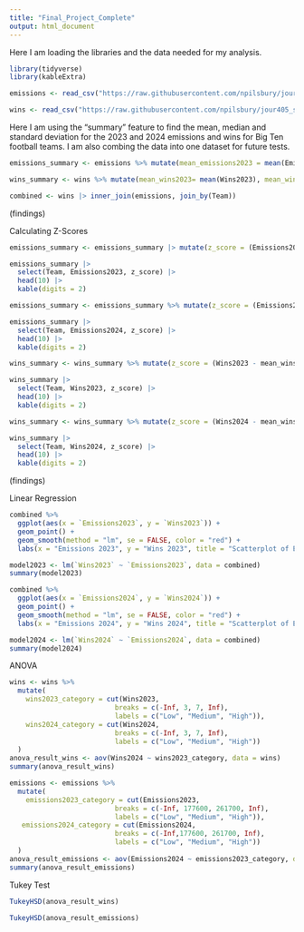 ```yaml
---
title: "Final_Project_Complete"
output: html_document
---
```

Here I am loading the libraries and the data needed for my analysis.
```r
library(tidyverse)
library(kableExtra)

emissions <- read_csv("https://raw.githubusercontent.com/npilsbury/jour405_spring25/refs/heads/main/project/Emissions.csv")

wins <- read_csv("https://raw.githubusercontent.com/npilsbury/jour405_spring25/refs/heads/main/project/Project%20Data%20-%20Sheet1.csv")
```

Here I am using the "summary" feature to find the mean, median and standard deviation for the 2023 and 2024 emissions and wins for Big Ten football teams. I am also combing the data into one dataset for future tests.

```r
emissions_summary <- emissions %>% mutate(mean_emissions2023 = mean(Emissions2023), median_emissions2023= median(Emissions2023), mean_emissions2024= mean(Emissions2024), median_emissions2024 = median(Emissions2024), sd_emissions2023 = sd(Emissions2023), sd_emissions2024 = sd(Emissions2024))

wins_summary <- wins %>% mutate(mean_wins2023= mean(Wins2023), mean_wins2024 = mean(Wins2024), median_wins2023 = mean(Wins2023), median_wins2024 = median(Wins2024), sd_wins2023 = sd(Wins2023), sd_Wins2024 = sd(Wins2024))

combined <- wins |> inner_join(emissions, join_by(Team))
```
(findings)


Calculating Z-Scores

```r
emissions_summary <- emissions_summary |> mutate(z_score = (Emissions2023 - mean_emissions2023) / sd_emissions2023)

emissions_summary |>
  select(Team, Emissions2023, z_score) |>
  head(10) |>
  kable(digits = 2)

emissions_summary <- emissions_summary %>% mutate(z_score = (Emissions2024 - mean_emissions2024) / sd_emissions2024)

emissions_summary |>
  select(Team, Emissions2024, z_score) |>
  head(10) |>
  kable(digits = 2)

wins_summary <- wins_summary %>% mutate(z_score = (Wins2023 - mean_wins2023) / sd_wins2023)

wins_summary |>
  select(Team, Wins2023, z_score) |>
  head(10) |>
  kable(digits = 2)

wins_summary <- wins_summary %>% mutate(z_score = (Wins2024 - mean_wins2024) / sd_Wins2024)

wins_summary |>
  select(Team, Wins2024, z_score) |>
  head(10) |>
  kable(digits = 2)
```
(findings)


Linear Regression

```r
combined %>% 
  ggplot(aes(x = `Emissions2023`, y = `Wins2023`)) +
  geom_point() +
  geom_smooth(method = "lm", se = FALSE, color = "red") +
  labs(x = "Emissions 2023", y = "Wins 2023", title = "Scatterplot of Emissions vs Wins 2023")

model2023 <- lm(`Wins2023` ~ `Emissions2023`, data = combined)
summary(model2023)

combined %>% 
  ggplot(aes(x = `Emissions2024`, y = `Wins2024`)) +
  geom_point() +
  geom_smooth(method = "lm", se = FALSE, color = "red") +
  labs(x = "Emissions 2024", y = "Wins 2024", title = "Scatterplot of Emissions vs Wins 2024")

model2024 <- lm(`Wins2024` ~ `Emissions2024`, data = combined)
summary(model2024)
```
ANOVA

```r
wins <- wins %>% 
  mutate(
    wins2023_category = cut(Wins2023, 
                          breaks = c(-Inf, 3, 7, Inf), 
                          labels = c("Low", "Medium", "High")),
    wins2024_category = cut(Wins2024, 
                          breaks = c(-Inf, 3, 7, Inf), 
                          labels = c("Low", "Medium", "High"))
  )
anova_result_wins <- aov(Wins2024 ~ wins2023_category, data = wins)
summary(anova_result_wins)

```
```r
emissions <- emissions %>% 
  mutate(
    emissions2023_category = cut(Emissions2023, 
                          breaks = c(-Inf, 177600, 261700, Inf), 
                          labels = c("Low", "Medium", "High")),
   emissions2024_category = cut(Emissions2024, 
                          breaks = c(-Inf,177600, 261700, Inf), 
                          labels = c("Low", "Medium", "High"))
  )
anova_result_emissions <- aov(Emissions2024 ~ emissions2023_category, data = emissions)
summary(anova_result_emissions)
```
Tukey Test
```r
TukeyHSD(anova_result_wins)
```
```r
TukeyHSD(anova_result_emissions)
```

